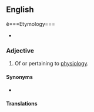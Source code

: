 ==English==

ě===Etymology===
* {{suffix|physiology|ic|lang=en}}

===Adjective===
{{en-adj|-}}

# Of or pertaining to [[physiology]].

====Synonyms====
* {{l|en|physiological}}

====Translations====
{{trans-see|of or pertaining to physiology|physiological}}